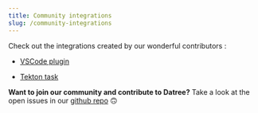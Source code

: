 ```yaml
---
title: Community integrations
slug: /community-integrations
---
```


Check out the integrations created by our wonderful contributors :

- [VSCode plugin](https://github.com/SuyashSonawane/vscode-datree)

- [Tekton task](https://github.com/avinashupadhya99/catalog/tree/add-datree-task/task/datree/0.1)

**Want to join our community and contribute to Datree?** Take a look at the open issues in our [github repo](https://github.com/datreeio/datree) 🙃
